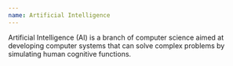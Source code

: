 ```yaml
---
name: Artificial Intelligence
---
```

Artificial Intelligence (AI) is a branch of computer science aimed at developing computer systems that can solve complex problems by simulating human cognitive functions.
